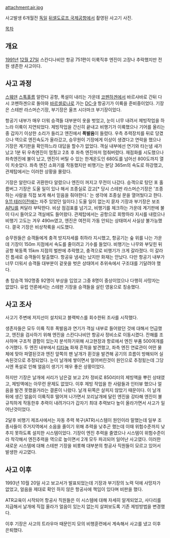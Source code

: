 attachment:air.jpg

사고발생 6개월전 [[독일]] [[뒤셀도로프 국제공항]]에서 촬영된 사고기 사진.

[[목차]]

== 개요 ==
[[1991년]] [[12월 27일]] 스칸디나비안 항공 751편이 이룩직후 엔진이 고장나 추락했지만 전원 생존한 사고이다.

== 사고 과정 ==

[[스웨덴]] [[스톡홀름]] 알란다 공항, 폭설이 내리는 가운데 [[코펜하겐]]에서 바르샤바로 간뒤 다시 코펜하겐으로 돌아와 [[바르셀로나]]로 가는 [[DC-9]] 항공기가 이륙을 준비중이었다. 기장은 스테판 라스머슨기장, 부기장은 울프 시더마크 부기장이었다.

항공기 내부가 매우 더워 승객들 대부분이 옷을 벗었고, 눈이 너무 내려서 제빙작업을 하느라 이륙이 지연되었다. 제빙작업을 간신히 끝내고 비행기가 이륙했으나 기어를 올리는 중 갑자기 이상한 소리가 들리고 엔진에서 '''폭발음'''이 들렸다. 우측 추력장치를 뒤로 당겼으나 역으로 엔진속도가 올라갔고, 승무원이 기장에게 이상이 생겼다고 연락을 했으나 기장은 계기판을 확인하느라 대답을 할수가 없었다. 객실 내부에선 연기와 타는냄 새가 났고 1분 뒤 우측엔진이 멈췄고 2초 후 좌측 엔진마저 멈춰버렸다. 재점화를 시도했으나 좌측엔진에 불이 났고, 엔진이 버틸 수 있는 한계온도인 680도를 넘어선 800도까지 열이 치솟았다. 좌측 엔진 소화기를 작동했지만 비행기는 분당 365m의 속도로 하강했고, 관제탑에서는 이러한 상황을 몰랐다.

기장은 알란다로 귀환한다 알렸으나 엔진이 꺼지고 무전이 나갔다. 승객으로 탔던 포 홀름버그 기장은 도울 일이 있나 해서 조종실로 갔고[* 당시 스테판 라스머슨기장은 '조종하는 사람을 직접 보게 해서 믿음을 줘야한다.' 는 생각에 조종실 문을 열어뒀다고 한다. [[9.11 테러]]이전에는 자주 있었던 일이다.] 도울 일이 없는지 묻자 기장과 부기장은 보조 [[APU]]를 켜달라 부탁한다. 비상 점검표를 넘기고, 비행기를 체크하는 가운데 계기판에 불이 다시 들어오고 객실에도 들어왔다. 관제탑에서는 공항으로 회항하라 지시를 내렸으나 비행기 고도는 겨우 490m였고, 엔진은 여전히 가동 안되는 상태여서 사실상 불가능했다. 결국 기장은 비상착륙을 시도했다.

승무원들은 승객들에게 충격 방지자세를 취하라 지시했고, 항공기는 숲 위를 나는 가운데 기장이 150m 지점에서 속도를 줄이려고 기수를 들었다. 비행기는 나무와 부딪힌 뒤 공항 북동쪽 15km 지점의 벌판에 추락했고, 충격으로 비행기가 크게 갈라졌다. 이 갈라진 틈새로 승객들이 탈출했다. 항공유 냄새는 났지만 화재는 안났다. 다만 항공기 내부가 너무 더워서 승객들 대부분이 겉옷을 벗은 상태여서 추위속에서 구조대를 기달려야 했다.

총 탑승객 192명중 92명이 부상을 입었고 그중 8명이 중상이었으나 다행히 사망자는 없었다. 유럽 언론에서는 스테판 기장을 승객들을 살린 영웅으로 칭송했다.

== 사고 조사 ==

사고기 주변에 저지선이 설치되고 블랙박스를 회수한뒤 조사를 시작했다.

생존자들은 모두 이륙 직후 폭발음과 연기가 객실 내부로 들어왔던 것에 대해서 언급했고, 엔진을 검사하기 위해 엔진을 스칸디나비안 항공사 정비소로 이동시켰다. 잔해를 조사하며 구조적 결함이 있는지 분석하기위해 사고현장과 항로에서 엔진 부품 500여개를 수거했다. 두 엔진 내부에서 [[티타늄]] 화재 흔적을 발견했고, 좌측 엔진 연료관이 어떤 물체에 맞아 파열된것과 엔진 앞쪽의 팬 날개가 휜것을 발견해 공기의 흐름이 방해되어 실속된것으로 추정되었다. 눈이 날개에 쌓이면서 얼어버린것이 원인으로 추정됬는데 그당시엔 폭설로 인해 얼음이 생기기 매우 좋은 상황이었다. 

하지만 기장은 날개에 서리가 남은걸 보고 2차 정비로 850리터의 제빙액을 뿌린 상태였고, 제빙액에는 아무런 문제도 없었다. 이후 제빙 작업을 한 사람들과 인터뷰 했으나 얼음을 발견 못했을거라는 결론이 나왔다. 날개 뒤쪽은 살피지 않았기 때문이다. 이 날개 뒤에 생긴 얼음이 이륙직후 떨어져 나가면서 꼬리날개에 달린 엔진을 강타해 엔진이 불규칙하게 작동한후 추력이 내려가다가 갑자기 최대 추력보다 높이 올라가면서 사고가 일어난것이었다.

2달후 비행기 제조사에서는 자동 추력 복구(ATR)시스템이 원인이라 말했는데 일부 조종사들이 주거지역에서 소음을 줄이기 위해 추력을 낮추곤 했는데 이때 위험수준까지 낮추지 못하도록 설치한 시스템이었다. 기장이 엔진 추력을 줄였으나 시스템이 위험수준이라 착각해서 엔진추력을 역으로 높이면서 2개 모두 파괴되어 일어난 사고였다. 이러한 새로운 시스템에 대해 스테판 기장을 비롯해 대부분의 항공사 직원들이 모르고 있어서 발생한 사고였다.

== 사고 이후 ==

1993년 10월 20일 사고 보고서가 발표되었는데 기장과 부기장의 노력 덕에 사망자가 없었고, 얼음을 제대로 확인 하지 않은 항공사에 책임이 있다며 비판을 했다.

ATR교육이 시작되어 항공사 직원들은 이 시스템에 대해 자세히 알게되었고, 사다리를 지급해서 날개에 직접 올라가 얼음이 있는지 없는지 살펴보도록 기존 제빙방법을 변경했다.

이후 기장은 사고의 트라우마 때문인지 모의 비행훈련에서 계속해서 사고를 냈고 이후 은퇴했다.
